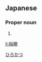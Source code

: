==Japanese==
{{ja-kanjitab|裕|勝}}

===Proper noun===
{{ja-pos|proper|ひろかつ}}

# {{given name|male|lang=ja}}

[[Category:Japanese male given names|ひろかつ]]

[[li:裕勝]]
